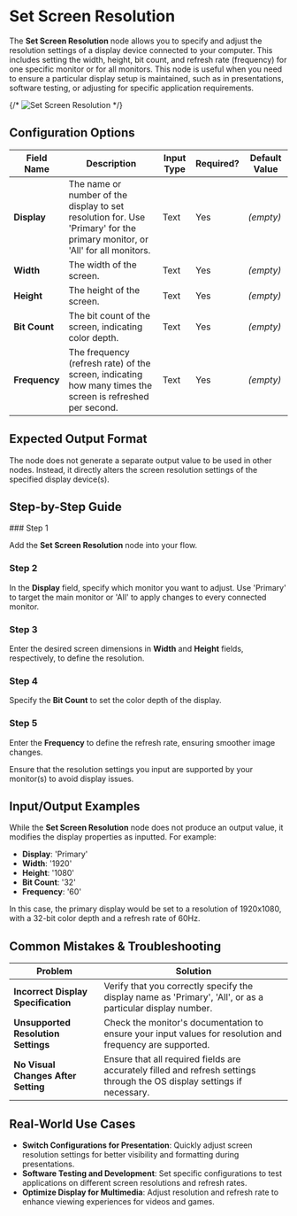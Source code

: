 
# Set Screen Resolution

The **Set Screen Resolution** node allows you to specify and adjust the resolution settings of a display device connected to your computer. This includes setting the width, height, bit count, and refresh rate (frequency) for one specific monitor or for all monitors. This node is useful when you need to ensure a particular display setup is maintained, such as in presentations, software testing, or adjusting for specific application requirements.

{/* ![Set Screen Resolution](./set-screen-resolution.png) */}

## Configuration Options

| Field Name    | Description                                                                                                                | Input Type | Required? | Default Value |
| ------------- | -------------------------------------------------------------------------------------------------------------------------- | ---------- | --------- | ------------- |
| **Display**   | The name or number of the display to set resolution for. Use 'Primary' for the primary monitor, or 'All' for all monitors. | Text       | Yes       | _(empty)_     |
| **Width**     | The width of the screen.                                                                                                   | Text       | Yes       | _(empty)_     |
| **Height**    | The height of the screen.                                                                                                  | Text       | Yes       | _(empty)_     |
| **Bit Count** | The bit count of the screen, indicating color depth.                                                                       | Text       | Yes       | _(empty)_     |
| **Frequency** | The frequency (refresh rate) of the screen, indicating how many times the screen is refreshed per second.                  | Text       | Yes       | _(empty)_     |

## Expected Output Format

The node does not generate a separate output value to be used in other nodes. Instead, it directly alters the screen resolution settings of the specified display device(s).

## Step-by-Step Guide

<Steps>
### Step 1

Add the **Set Screen Resolution** node into your flow.

### Step 2

In the **Display** field, specify which monitor you want to adjust. Use 'Primary' to target the main monitor or 'All' to apply changes to every connected monitor.

### Step 3

Enter the desired screen dimensions in **Width** and **Height** fields, respectively, to define the resolution.

### Step 4

Specify the **Bit Count** to set the color depth of the display.

### Step 5

Enter the **Frequency** to define the refresh rate, ensuring smoother image changes.

</Steps>

<Callout type="warning" title="Important">
  Ensure that the resolution settings you input are supported by your monitor(s)
  to avoid display issues.
</Callout>

## Input/Output Examples

While the **Set Screen Resolution** node does not produce an output value, it modifies the display properties as inputted. For example:

- **Display**: 'Primary'
- **Width**: '1920'
- **Height**: '1080'
- **Bit Count**: '32'
- **Frequency**: '60'

In this case, the primary display would be set to a resolution of 1920x1080, with a 32-bit color depth and a refresh rate of 60Hz.

## Common Mistakes & Troubleshooting

| Problem                             | Solution                                                                                                                 |
| ----------------------------------- | ------------------------------------------------------------------------------------------------------------------------ |
| **Incorrect Display Specification** | Verify that you correctly specify the display name as 'Primary', 'All', or as a particular display number.               |
| **Unsupported Resolution Settings** | Check the monitor's documentation to ensure your input values for resolution and frequency are supported.                |
| **No Visual Changes After Setting** | Ensure that all required fields are accurately filled and refresh settings through the OS display settings if necessary. |

## Real-World Use Cases

- **Switch Configurations for Presentation**: Quickly adjust screen resolution settings for better visibility and formatting during presentations.
- **Software Testing and Development**: Set specific configurations to test applications on different screen resolutions and refresh rates.
- **Optimize Display for Multimedia**: Adjust resolution and refresh rate to enhance viewing experiences for videos and games.
